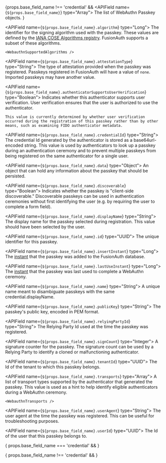 
<APIBlock>

{props.base_field_name !== 'credential' &&
  <APIField name={`${props.base_field_name}`} type="Array">
    The list of WebAuthn Passkey objects.
  </APIField>
}

  <APIField name={`${props.base_field_name}.algorithm`} type="Long">
    The identifier for the signing algorithm used with the passkey. These values are defined by the [IANA COSE Algorithms registry](https://www.iana.org/assignments/cose/cose.xhtml). FusionAuth supports a subset of these algorithms.

    <WebauthnSupportedAlgorithms />
  </APIField>

  <APIField name={`${props.base_field_name}.attestationType`} type="String">
    The type of attestation provided when the passkey was registered. Passkeys registered in FusionAuth will have a value of `none`. Imported passkeys may have another value.
  </APIField>

  <APIField name={`${props.base_field_name}.authenticatorSupportsUserVerification`} type="Boolean">
    Indicates whether this authenticator supports user verification. User verification ensures that the user is authorized to use the authenticator.

    This value is currently determined by whether user verification occurred during the registration of this passkey rather than by other means, such as examining FIDO authenticator metadata.
  </APIField>

  <APIField name={`${props.base_field_name}.credentialId`} type="String">
    The credential Id generated by the authenticator is stored as a base64url-encoded string. This value is used by authenticators to look up a passkey during an authentication ceremony and to prevent multiple passkeys from being registered on the same authenticator for a single user.
  </APIField>

  <APIField name={`${props.base_field_name}.data`} type="Object">
    An object that can hold any information about the passkey that should be persisted.
  </APIField>

  <APIField name={`${props.base_field_name}.discoverable`} type="Boolean">
    Indicates whether the passkey is "client-side discoverable." Discoverable passkeys can be used in authentication ceremonies without first identifying the user (e.g. by requiring the user to complete a form field).
  </APIField>

  <APIField name={`${props.base_field_name}.displayName`} type="String">
    The display name for the passkey selected during registration. This value should have been selected by the user.
  </APIField>

  <APIField name={`${props.base_field_name}.id`} type="UUID">
    The unique identifier for this passkey.
  </APIField>

  <APIField name={`${props.base_field_name}.insertInstant`} type="Long">
    The [instant](/docs/reference/data-types#instants) that the passkey was added to the FusionAuth database.
  </APIField>

  <APIField name={`${props.base_field_name}.lastUseInstant`} type="Long">
    The [instant](/docs/reference/data-types#instants) that the passkey was last used to complete a WebAuthn ceremony.
  </APIField>

  <APIField name={`${props.base_field_name}.name`} type="String">
    A unique name meant to disambiguate passkeys with the same <InlineField>credential.displayName</InlineField>.
  </APIField>

  <APIField name={`${props.base_field_name}.publicKey`} type="String">
    The passkey's public key, encoded in PEM format.
  </APIField>

  <APIField name={`${props.base_field_name}.relyingPartyId`} type="String">
    The Relying Party Id used at the time the passkey was registered.
  </APIField>

  <APIField name={`${props.base_field_name}.signCount`} type="Integer">
    A signature counter for the passkey. The signature count can be used by a Relying Party to identify a cloned or malfunctioning authenticator.
  </APIField>

  <APIField name={`${props.base_field_name}.tenantId`} type="UUID">
    The Id of the tenant to which this passkey belongs.
  </APIField>

  <APIField name={`${props.base_field_name}.transports`} type="Array<String>">
    A list of transport types supported by the authenticator that generated the passkey. This value is used as a hint to help identify eligible authenticators during a WebAuthn ceremony.

    <WebauthnTransports />
  </APIField>

  <APIField name={`${props.base_field_name}.userAgent`} type="String">
    The user agent at the time the passkey was registered. This can be useful for troubleshooting purposes.
  </APIField>

  <APIField name={`${props.base_field_name}.userId`} type="UUID">
    The Id of the user that this passkey belongs to.
  </APIField>

{ props.base_field_name === 'credential' &&
  <JSON title="Example Response JSON" src="webauthn/response.json" />
}

{ props.base_field_name !== 'credential' &&
  <JSON title="Example Response JSON" src="webauthn/responses.json" />
}
</APIBlock>
